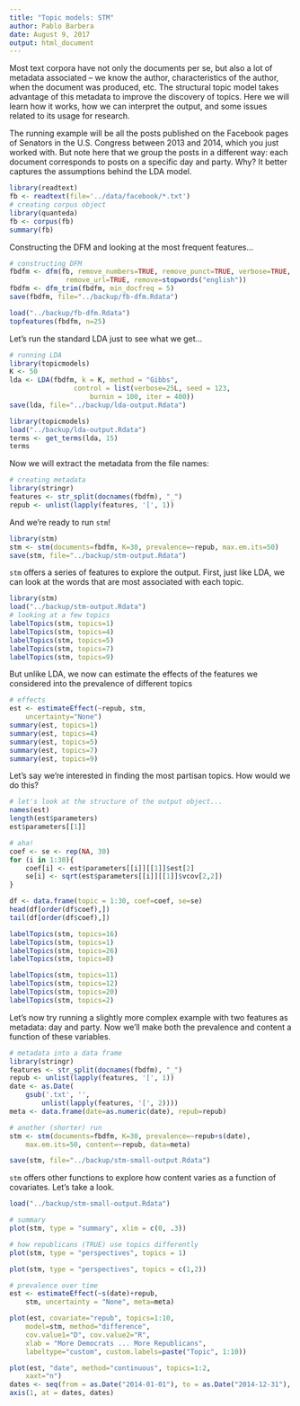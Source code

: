 ```yaml
---
title: "Topic models: STM"
author: Pablo Barbera
date: August 9, 2017
output: html_document
---
```


Most text corpora have not only the documents per se, but also a lot of metadata associated -- we know the author, characteristics of the author, when the document was produced, etc. The structural topic model takes advantage of this metadata to improve the discovery of topics. Here we will learn how it works, how we can interpret the output, and some issues related to its usage for research.

The running example will be all the posts published on the Facebook pages of Senators in the U.S. Congress between 2013 and 2014, which you just worked with. But note here that we group the posts in a different way: each document corresponds to posts on a specific day and party. Why? It better captures the assumptions behind the LDA model.

```r
library(readtext)
fb <- readtext(file='../data/facebook/*.txt')
# creating corpus object
library(quanteda)
fb <- corpus(fb)
summary(fb)
```

Constructing the DFM and looking at the most frequent features...

```r
# constructing DFM
fbdfm <- dfm(fb, remove_numbers=TRUE, remove_punct=TRUE, verbose=TRUE,
              remove_url=TRUE, remove=stopwords("english"))
fbdfm <- dfm_trim(fbdfm, min_docfreq = 5)
save(fbdfm, file="../backup/fb-dfm.Rdata")
```

```r
load("../backup/fb-dfm.Rdata")
topfeatures(fbdfm, n=25)
```

Let's run the standard LDA just to see what we get...

```r
# running LDA
library(topicmodels)
K <- 50
lda <- LDA(fbdfm, k = K, method = "Gibbs", 
                control = list(verbose=25L, seed = 123, 
                	burnin = 100, iter = 400))
save(lda, file="../backup/lda-output.Rdata")
```

```r
library(topicmodels)
load("../backup/lda-output.Rdata")
terms <- get_terms(lda, 15)
terms
```

Now we will extract the metadata from the file names:

```r
# creating metadata
library(stringr)
features <- str_split(docnames(fbdfm), "_")
repub <- unlist(lapply(features, '[', 1))
```

And we're ready to run `stm`!

```r
library(stm)
stm <- stm(documents=fbdfm, K=30, prevalence=~repub, max.em.its=50)
save(stm, file="../backup/stm-output.Rdata")
```

`stm` offers a series of features to explore the output. First, just like LDA, we can look at the words that are most associated with each topic.

```r
library(stm)
load("../backup/stm-output.Rdata")
# looking at a few topics
labelTopics(stm, topics=1)
labelTopics(stm, topics=4)
labelTopics(stm, topics=5)
labelTopics(stm, topics=7)
labelTopics(stm, topics=9)
```

But unlike LDA, we now can estimate the effects of the features we considered into the prevalence of different topics

```r
# effects
est <- estimateEffect(~repub, stm,
	uncertainty="None")
summary(est, topics=1)
summary(est, topics=4)
summary(est, topics=5)
summary(est, topics=7)
summary(est, topics=9)
```

Let's say we're interested in finding the most partisan topics. How would we do this?

```r
# let's look at the structure of the output object...
names(est)
length(est$parameters)
est$parameters[[1]]

# aha!
coef <- se <- rep(NA, 30)
for (i in 1:30){
	coef[i] <- est$parameters[[i]][[1]]$est[2]
	se[i] <- sqrt(est$parameters[[i]][[1]]$vcov[2,2])
}

df <- data.frame(topic = 1:30, coef=coef, se=se)
head(df[order(df$coef),])
tail(df[order(df$coef),])

labelTopics(stm, topics=16)
labelTopics(stm, topics=1)
labelTopics(stm, topics=26)
labelTopics(stm, topics=8)

labelTopics(stm, topics=11)
labelTopics(stm, topics=12)
labelTopics(stm, topics=20)
labelTopics(stm, topics=2)
```

Let's now try running a slightly more complex example with two features as metadata: day and party. Now we'll make both the prevalence and content a function of these variables.

```r
# metadata into a data frame
library(stringr)
features <- str_split(docnames(fbdfm), "_")
repub <- unlist(lapply(features, '[', 1))
date <- as.Date(
	gsub('.txt', '', 
		unlist(lapply(features, '[', 2))))
meta <- data.frame(date=as.numeric(date), repub=repub)
```

```r
# another (shorter) run
stm <- stm(documents=fbdfm, K=30, prevalence=~repub+s(date),
	max.em.its=50, content=~repub, data=meta)

save(stm, file="../backup/stm-small-output.Rdata")
```

`stm` offers other functions to explore how content varies as a function of covariates. Let's take a look.

```r
load("../backup/stm-small-output.Rdata")

# summary
plot(stm, type = "summary", xlim = c(0, .3))

# how republicans (TRUE) use topics differently
plot(stm, type = "perspectives", topics = 1)

plot(stm, type = "perspectives", topics = c(1,2))

# prevalence over time
est <- estimateEffect(~s(date)+repub, 
	stm, uncertainty = "None", meta=meta)

plot(est, covariate="repub", topics=1:10,
	model=stm, method="difference",
	cov.value1="D", cov.value2="R",
	xlab = "More Democrats ... More Republicans",
	labeltype="custom", custom.labels=paste("Topic", 1:10))

plot(est, "date", method="continuous", topics=1:2,
	xaxt="n")
dates <- seq(from = as.Date("2014-01-01"), to = as.Date("2014-12-31"), by="2 months")
axis(1, at = dates, dates)

```




